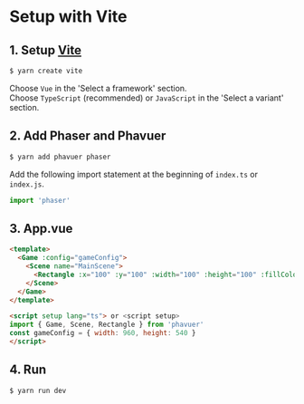 
<Meta title="Setup/Vite (Recommended)" />

# Setup with Vite

## 1. Setup [Vite](https://github.com/vitejs/vite)

```bash
$ yarn create vite
```

Choose `Vue` in the 'Select a framework' section.  
Choose `TypeScript` (recommended) or `JavaScript` in the 'Select a variant' section.

## 2. Add Phaser and Phavuer

```bash
$ yarn add phavuer phaser
```

Add the following import statement at the beginning of `index.ts` or `index.js`.

```js
import 'phaser'
```

## 3. App.vue

```html
<template>
  <Game :config="gameConfig">
    <Scene name="MainScene">
      <Rectangle :x="100" :y="100" :width="100" :height="100" :fillColor="0xAAAAAA" />
    </Scene>
  </Game>
</template>

<script setup lang="ts"> or <script setup>
import { Game, Scene, Rectangle } from 'phavuer'
const gameConfig = { width: 960, height: 540 }
</script>
```

## 4. Run

```bash
$ yarn run dev
```
